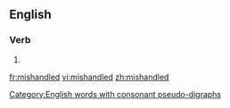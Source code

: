 ==English==

===Verb===
{{head|en|verb form}}

# {{en-past of|mishandle}}

[[Category:English words with consonant pseudo-digraphs]]

[[fr:mishandled]]
[[vi:mishandled]]
[[zh:mishandled]]